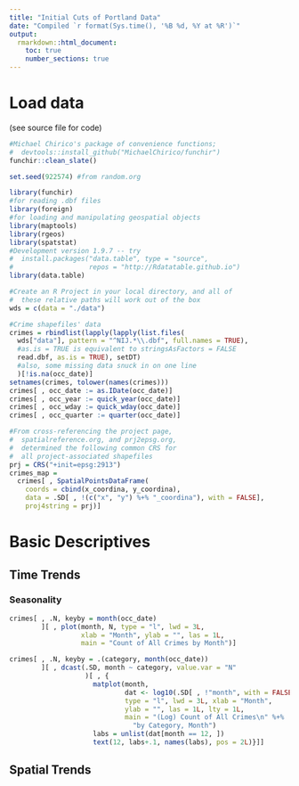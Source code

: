 ```yaml
---
title: "Initial Cuts of Portland Data"
date: "Compiled `r format(Sys.time(), '%B %d, %Y at %R')`"
output: 
  rmarkdown::html_document:
    toc: true
    number_sections: true
---
```


# Load data

(see source file for code)

```r
#Michael Chirico's package of convenience functions;
#  devtools::install_github("MichaelChirico/funchir")
funchir::clean_slate()

set.seed(922574) #from random.org

library(funchir)
#for reading .dbf files
library(foreign)
#for loading and manipulating geospatial objects
library(maptools)
library(rgeos)
library(spatstat)
#Development version 1.9.7 -- try
#  install.packages("data.table", type = "source",
#                   repos = "http://Rdatatable.github.io")
library(data.table)

#Create an R Project in your local directory, and all of 
#  these relative paths will work out of the box
wds = c(data = "./data")

#Crime shapefiles' data
crimes = rbindlist(lapply(lapply(list.files(
  wds["data"], pattern = "^NIJ.*\\.dbf", full.names = TRUE),
  #as.is = TRUE is equivalent to stringsAsFactors = FALSE
  read.dbf, as.is = TRUE), setDT)
  #also, some missing data snuck in on one line
  )[!is.na(occ_date)]
setnames(crimes, tolower(names(crimes)))
crimes[ , occ_date := as.IDate(occ_date)]
crimes[ , occ_year := quick_year(occ_date)]
crimes[ , occ_wday := quick_wday(occ_date)]
crimes[ , occ_quarter := quarter(occ_date)]

#From cross-referencing the project page,
#  spatialreference.org, and prj2epsg.org,
#  determined the following common CRS for
#  all project-associated shapefiles
prj = CRS("+init=epsg:2913")
crimes_map = 
  crimes[ , SpatialPointsDataFrame(
    coords = cbind(x_coordina, y_coordina),
    data = .SD[ , !(c("x", "y") %+% "_coordina"), with = FALSE],
    proj4string = prj)]
```

# Basic Descriptives

## Time Trends

### Seasonality
```r
crimes[ , .N, keyby = month(occ_date)
        ][ , plot(month, N, type = "l", lwd = 3L,
                  xlab = "Month", ylab = "", las = 1L,
                  main = "Count of All Crimes by Month")]

crimes[ , .N, keyby = .(category, month(occ_date))
        ][ , dcast(.SD, month ~ category, value.var = "N"
                   )[ , {
                     matplot(month, 
                             dat <- log10(.SD[ , !"month", with = FALSE]),
                             type = "l", lwd = 3L, xlab = "Month", 
                             ylab = "", las = 1L, lty = 1L,
                             main = "(Log) Count of All Crimes\n" %+% 
                               "by Category, Month")
                     labs = unlist(dat[month == 12, ])
                     text(12, labs+.1, names(labs), pos = 2L)}]]
```

## Spatial Trends
